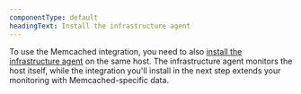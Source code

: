 ```yaml
---
componentType: default
headingText: Install the infrastructure agent
---
```


To use the Memcached integration, you need to also [install the infrastructure agent](/docs/infrastructure/install-infrastructure-agent/get-started/install-infrastructure-agent-new-relic/) on the same host. The infrastructure agent monitors the host itself, while the integration you'll install in the next step extends your monitoring with Memcached-specific data.
